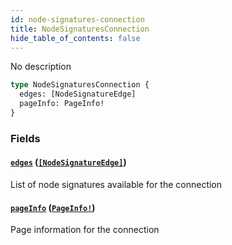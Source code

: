 ```yaml
---
id: node-signatures-connection
title: NodeSignaturesConnection
hide_table_of_contents: false
---
```



No description

```graphql
type NodeSignaturesConnection {
  edges: [NodeSignatureEdge]
  pageInfo: PageInfo!
}
```


### Fields

#### [`edges`](#) ([`[NodeSignatureEdge]`](/docs/testnet/graphql/objects/node-signature-edge))

List of node signatures available for the connection


#### [`pageInfo`](#) ([`PageInfo!`](/docs/testnet/graphql/objects/page-info))

Page information for the connection




